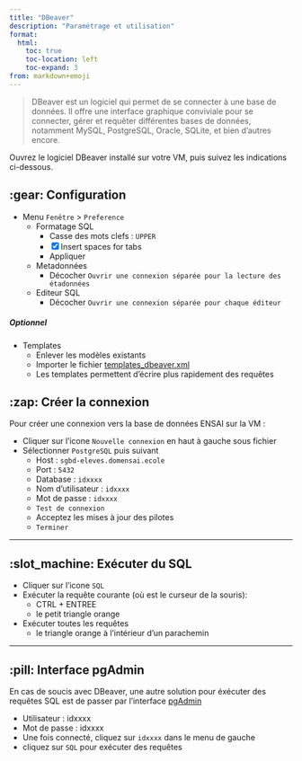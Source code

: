```yaml
---
title: "DBeaver"
description: "Paramétrage et utilisation"
format: 
  html:
    toc: true
    toc-location: left
    toc-expand: 3
from: markdown+emoji
---
```


> DBeaver est un logiciel qui permet de se connecter à une base de données. Il offre une interface graphique conviviale pour se connecter, gérer et requêter différentes bases de données, notamment MySQL, PostgreSQL, Oracle, SQLite, et bien d'autres encore.

Ouvrez le logiciel DBeaver installé sur votre VM, puis suivez les indications ci-dessous.

## :gear: Configuration

* Menu `Fenêtre` > `Preference`
  * Formatage SQL
    * Casse des mots clefs : `UPPER`
    * [x] Insert spaces for tabs
    * Appliquer
  * Metadonnées
    * Décocher `Ouvrir une connexion séparée pour la lecture des étadonnées`
  * Editeur SQL
    * Décocher `Ouvrir une connexion séparée pour chaque éditeur`

##### Optionnel 

* Templates
  * Enlever les modèles existants
  * Importer le fichier <a href="templates_dbeaver.xml" download>templates_dbeaver.xml</a>
  * Les templates permettent d'écrire plus rapidement des requêtes


## :zap: Créer la connexion

Pour créer une connexion vers la base de données ENSAI sur la VM :

* Cliquer sur l'icone `Nouvelle connexion` en haut à gauche sous fichier
* Sélectionner `PostgreSQL` puis suivant
  * Host : `sgbd-eleves.domensai.ecole`
  * Port : `5432`
  * Database : `idxxxx`
  * Nom d'utilisateur : `idxxxx`
  * Mot de passe : `idxxxx`
  * `Test de connexion`
  * Acceptez les mises à jour des pilotes
  * `Terminer`

---

## :slot_machine: Exécuter du SQL

* Cliquer sur l'icone `SQL`
* Exécuter la requête courante (où est le curseur de la souris):
  * CTRL + ENTREE
  * le petit triangle orange
* Exécuter toutes les requêtes
  * le triangle orange à l'intérieur d'un parachemin

---

## :pill: Interface pgAdmin

En cas de soucis avec DBeaver, une autre solution pour éxécuter des requêtes SQL est de passer par l'interface <a href="http://sgbd-eleves.domensai.ecole/phppgadmin/" target="_blank"> pgAdmin</a>

* Utilisateur : idxxxx
* Mot de passe : idxxxx
* Une fois connecté, cliquez sur `idxxxx` dans le menu de gauche
* cliquez sur `SQL` pour exécuter des requêtes